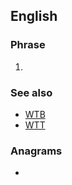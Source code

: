 ==English==

===Phrase===
{{en-phrase}}

# {{lb|en|Internet slang}} {{initialism of|[[want]]/[[willing]]/[[wait]]ing to [[sell]]|lang=en}}

===See also===
* [[WTB]]
* [[WTT]]

===Anagrams===
* {{anagrams|en|a=stw|SWT|TWs}}
